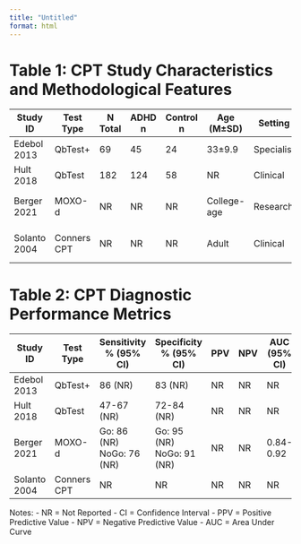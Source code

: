 ```yaml
---
title: "Untitled"
format: html
---
```


# Table 1: CPT Study Characteristics and Methodological Features

| Study ID | Test Type | N Total | ADHD n | Control n | Age (M±SD) | Setting | Study Design | Comparison Groups | Reference Standard |
|----------|-----------|----------|---------|------------|------------|---------|--------------|------------------|-------------------|
| Edebol 2013 | QbTest+ | 69 | 45 | 24 | 33±9.9 | Specialist | Diagnostic | ADHD vs Controls | Clinical diagnosis |
| Hult 2018 | QbTest | 182 | 124 | 58 | NR | Clinical | Case-control | ADHD vs ASD | DSM-5 criteria |
| Berger 2021 | MOXO-d | NR | NR | NR | College-age | Research | Simulation | ADHD vs Controls vs Simulators | Clinical diagnosis |
| Solanto 2004 | Conners CPT | NR | NR | NR | Adult | Clinical | Diagnostic | ADHD vs Clinical controls | DSM-IV criteria |

# Table 2: CPT Diagnostic Performance Metrics

| Study ID | Test Type | Sensitivity % (95% CI) | Specificity % (95% CI) | PPV | NPV | AUC (95% CI) | Cut-off Score | Parameters Used |
|----------|-----------|------------------------|------------------------|-----|-----|---------------|---------------|-----------------|
| Edebol 2013 | QbTest+ | 86 (NR) | 83 (NR) | NR | NR | NR | ≥1.5 | Q-score composite |
| Hult 2018 | QbTest | 47-67 (NR) | 72-84 (NR) | NR | NR | NR | NR | Inattention & hyperactivity |
| Berger 2021 | MOXO-d | Go: 86 (NR) NoGo: 76 (NR) | Go: 95 (NR) NoGo: 91 (NR) | NR | NR | 0.84-0.92 | NR | Multiple indices |
| Solanto 2004 | Conners CPT | NR | NR | NR | NR | NR | T>65 | Multiple indices |

Notes:
- NR = Not Reported
- CI = Confidence Interval
- PPV = Positive Predictive Value
- NPV = Negative Predictive Value
- AUC = Area Under Curve
